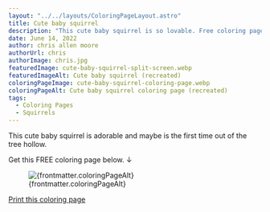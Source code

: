 ```yaml
---
layout: "../../layouts/ColoringPageLayout.astro"
title: Cute baby squirrel
description: "This cute baby squirrel is so lovable. Free coloring page."
date: June 14, 2022
author: chris allen moore
authorUrl: chris
authorImage: chris.jpg
featuredImage: cute-baby-squirrel-split-screen.webp
featuredImageAlt: Cute baby squirrel (recreated)
coloringPageImage: cute-baby-squirrel-coloring-page.webp
coloringPageAlt: Cute baby squirrel coloring page (recreated)
tags:
  - Coloring Pages
  - Squirrels
---
```


This cute baby squirrel is adorable and maybe is the first time out of the tree hollow.

Get this FREE coloring page below. ↓

<figure class="text-center mt-0">
  <img
    src={`/images/coloring-pages/${frontmatter.coloringPageImage}/`}
    alt={frontmatter.coloringPageAlt}
    class="w-full"
  />
  <figcaption class="text-sm">{frontmatter.coloringPageAlt}</figcaption>
</figure>

<div class="text-center">
  <a
    target="_blank"
    href={`/images/coloring-pages/${frontmatter.coloringPageImage}/`}
    class="no-underline bg-paradiso-600 hover:bg-paradiso-700 text-white py-4 px-5 rounded-full leading-normal"
  >
    <span>Print this coloring page</span>
  </a>
</div>
